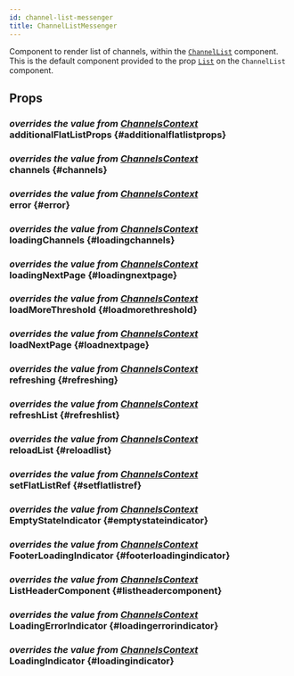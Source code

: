 ```yaml
---
id: channel-list-messenger
title: ChannelListMessenger
---
```




Component to render list of channels, within the [`ChannelList`](../core-components/channel_list.mdx) component.
This is the default component provided to the prop [`List`](../core-components/channel_list.mdx#list) on the `ChannelList` component.

## Props

### <div class="label description">_overrides the value from [ChannelsContext](../contexts/channels_context.mdx#additionalflatlistprops)_</div> additionalFlatListProps {#additionalflatlistprops}

<AdditionalFlatListProps />

### <div class="label description">_overrides the value from [ChannelsContext](../contexts/channels_context.mdx#channels)_</div> channels {#channels}

<Channels />

### <div class="label description">_overrides the value from [ChannelsContext](../contexts/channels_context.mdx#error)_</div> error {#error}

<Error />

### <div class="label description">_overrides the value from [ChannelsContext](../contexts/channels_context.mdx#loadingchannels)_</div> loadingChannels {#loadingchannels}

<LoadingChannels />

### <div class="label description">_overrides the value from [ChannelsContext](../contexts/channels_context.mdx#loadingnextpage)_</div> loadingNextPage {#loadingnextpage}

<LoadingNextPage />

### <div class="label description">_overrides the value from [ChannelsContext](../contexts/channels_context.mdx#loadmorethreshold)_</div> loadMoreThreshold {#loadmorethreshold}

<LoadMoreThreshold />

### <div class="label description">_overrides the value from [ChannelsContext](../contexts/channels_context.mdx#loadnextpage)_</div> loadNextPage {#loadnextpage}

<LoadNextPage />

### <div class="label description">_overrides the value from [ChannelsContext](../contexts/channels_context.mdx#refreshing)_</div> refreshing {#refreshing}

<Refreshing />

### <div class="label description">_overrides the value from [ChannelsContext](../contexts/channels_context.mdx#refreshlist)_</div> refreshList {#refreshlist}

<RefreshList />

### <div class="label description">_overrides the value from [ChannelsContext](../contexts/channels_context.mdx#reloadlist)_</div> reloadList {#reloadlist}

<ReloadList />

### <div class="label description">_overrides the value from [ChannelsContext](../contexts/channels_context.mdx#setflatlistref)_</div> setFlatListRef {#setflatlistref}

<SetFlatListRef />

### <div class="label description">_overrides the value from [ChannelsContext](../contexts/channels_context.mdx#emptystateindicator)_</div> EmptyStateIndicator {#emptystateindicator}

<EmptyStateIndicator />

### <div class="label description">_overrides the value from [ChannelsContext](../contexts/channels_context.mdx#footerloadingindicator)_</div> FooterLoadingIndicator {#footerloadingindicator}

<FooterLoadingIndicator />

### <div class="label description">_overrides the value from [ChannelsContext](../contexts/channels_context.mdx#listheadercomponent)_</div> ListHeaderComponent {#listheadercomponent}

<ListHeaderComponent />

### <div class="label description">_overrides the value from [ChannelsContext](../contexts/channels_context.mdx#loadingerrorindicator)_</div> LoadingErrorIndicator {#loadingerrorindicator}

<LoadingErrorIndicator />

### <div class="label description">_overrides the value from [ChannelsContext](../contexts/channels_context.mdx#loadingindicator)_</div> LoadingIndicator {#loadingindicator}

<LoadingIndicator />
